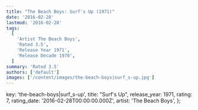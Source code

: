 ```yaml
---
title: "The Beach Boys: Surf's Up (1971)"
date: '2016-02-28'
lastmod: '2016-02-28'
tags:
  [
    'Artist The Beach Boys',
    'Rated 3.5',
    'Release Year 1971',
    'Release Decade 1970',
  ]
summary: 'Rated 3.5'
authors: ['default']
images: ['/content/images/the-beach-boys|surf_s-up.jpg']
---
```


  key: 'the-beach-boys|surf_s-up',
  title: "Surf's Up",
  release_year: 1971,
  rating: 7,
  rating_date: '2016-02-28T00:00:00.000Z',
  artist: 'The Beach Boys',
};

<MusicRating data={data} />
